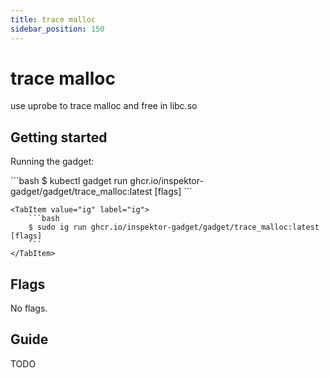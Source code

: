 ```yaml
---
title: trace malloc
sidebar_position: 150
---
```



# trace malloc

use uprobe to trace malloc and free in libc.so

## Getting started

Running the gadget:

<Tabs groupId="env">
    <TabItem value="kubectl-gadget" label="kubectl gadget">
        ```bash
        $ kubectl gadget run ghcr.io/inspektor-gadget/gadget/trace_malloc:latest [flags]
        ```
    </TabItem>

    <TabItem value="ig" label="ig">
        ```bash
        $ sudo ig run ghcr.io/inspektor-gadget/gadget/trace_malloc:latest [flags]
        ```
    </TabItem>
</Tabs>

## Flags

No flags.

## Guide

TODO
